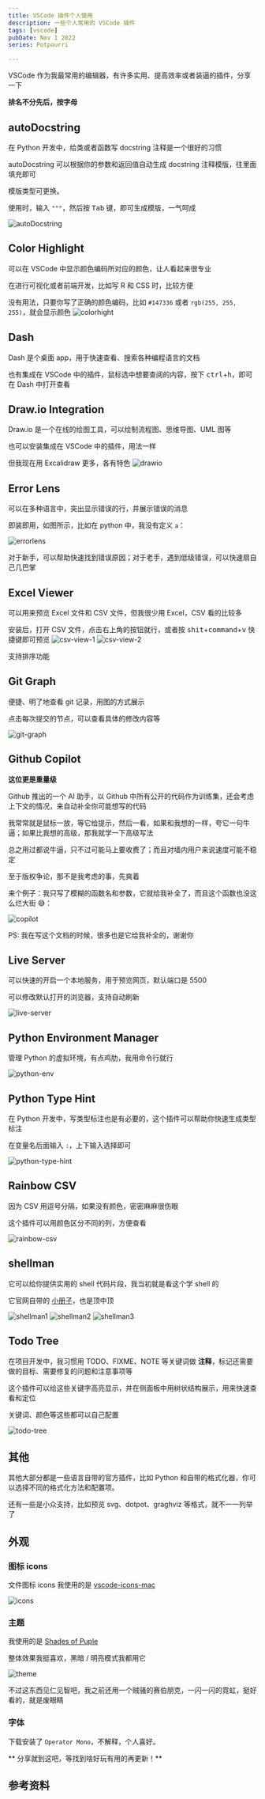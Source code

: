 ```yaml
---
title: VSCode 插件个人使用
description: 一些个人常用的 VSCode 插件
tags: [vscode]
pubDate: Nov 1 2022
series: Potpourri

---
```



VSCode 作为我最常用的编辑器，有许多实用、提高效率或者装逼的插件，分享一下

**排名不分先后，按字母**

## autoDocstring

在 Python 开发中，给类或者函数写 docstring 注释是一个很好的习惯

autoDocstring 可以根据你的参数和返回值自动生成 docstring 注释模版，往里面填充即可

模版类型可更换。

使用时，输入 `"""`，然后按 <kbd>Tab</kbd> 键，即可生成模版，一气呵成

![autoDocstring](https://github.com/NilsJPWerner/autoDocstring/raw/HEAD/images/demo.gif)

## Color Highlight

可以在 VSCode 中显示颜色编码所对应的颜色，让人看起来很专业

在进行可视化或者前端开发，比如写 R 和 CSS 时，比较方便

没有用法，只要你写了正确的颜色编码，比如 `#147336` 或者 `rgb(255, 255, 255)`，就会显示颜色
![colorhight](./assets/color-highlight.png)

## Dash

Dash 是个桌面 app，用于快速查看、搜索各种编程语言的文档

也有集成在 VSCode 中的插件，鼠标选中想要查阅的内容，按下 <kbd>ctrl</kbd>+<kbd>h</kbd>，即可在 Dash 中打开查看

## Draw.io Integration

Draw.io 是一个在线的绘图工具，可以绘制流程图、思维导图、UML 图等

也可以安装集成在 VSCode 中的插件，用法一样

但我现在用 Excalidraw 更多，各有特色
![drawio](https://github.com/hediet/vscode-drawio/raw/HEAD/docs/demo.gif)

## Error Lens

可以在多种语言中，突出显示错误的行，并展示错误的消息

即装即用，如图所示，比如在 python 中，我没有定义 `a`：

![errorlens](./assets/error-lens.png)

对于新手，可以帮助快速找到错误原因；对于老手，遇到低级错误，可以快速扇自己几巴掌

## Excel Viewer

可以用来预览 Excel 文件和 CSV 文件，但我很少用 Excel，CSV 看的比较多

安装后，打开 CSV 文件，点击右上角的按钮就行，或者按 <kbd>shit</kbd>+<kbd>command</kbd>+<kbd>v</kbd> 快捷键即可预览
![csv-view-1](./assets/csv-view-1.png)
![csv-view-2](./assets/csv-view-2.png)

支持排序功能

## Git Graph

便捷、明了地查看 git 记录，用图的方式展示

点击每次提交的节点，可以查看具体的修改内容等

![git-graph](https://github.com/mhutchie/vscode-git-graph/raw/master/resources/demo.gif)

## Github Copilot

**这位更是重量级**

Github 推出的一个 AI 助手，以 Github 中所有公开的代码作为训练集，还会考虑上下文的情况，来自动补全你可能想写的代码

我常常就是鼠标一放，等它给提示，然后一看，如果和我想的一样，夸它一句牛逼；如果比我想的高级，那我就学一下高级写法

总之用过都说牛逼，只不过可能马上要收费了；而且对墙内用户来说速度可能不稳定

至于版权争论，那不是我考虑的事，先爽着

来个例子：我只写了模糊的函数名和参数，它就给我补全了，而且这个函数也没这么烂大街 😅：

![copilot](./assets/copilot.png)

PS: 我在写这个文档的时候，很多也是它给我补全的，谢谢你

## Live Server

可以快速的开启一个本地服务，用于预览网页，默认端口是 5500

可以修改默认打开的浏览器，支持自动刷新

![live-server](https://github.com/ritwickdey/vscode-live-server/raw/HEAD/images/Screenshot/vscode-live-server-explorer-menu-demo-1.gif)

## Python Environment Manager

管理 Python 的虚拟环境，有点鸡肋，我用命令行就行

![python-env](https://raw.githubusercontent.com/DonJayamanne/vscode-python-manager/environmentManager/resources/demo.gif)

## Python Type Hint

在 Python 开发中，写类型标注也是有必要的，这个插件可以帮助你快速生成类型标注

在变量名后面输入 `:`，上下输入选择即可

![python-type-hint](https://github.com/njqdev/vscode-python-typehint/raw/master/images/demo.gif)

## Rainbow CSV

因为 CSV 用逗号分隔，如果没有颜色，密密麻麻很伤眼

这个插件可以用颜色区分不同的列，方便查看

![rainbow-csv](https://i.imgur.com/6eJqeUN.png)

## shellman

它可以给你提供实用的 shell 代码片段，我当初就是看这个学 shell 的

它官网自带的 [小册子](https://github.com/yousefvand/shellman-ebook)，也是顶中顶

![shellman1](https://github.com/yousefvand/shellman/raw/HEAD/images/for.gif)
![shellman2](https://github.com/yousefvand/shellman/raw/HEAD/images/math.gif)
![shellman3](https://github.com/yousefvand/shellman/raw/HEAD/images/banner.gif)

## Todo Tree

在项目开发中，我习惯用 TODO、FIXME、NOTE 等关键词做 **注释**，标记还需要做的目标、需要修复的问题和注意事项等

这个插件可以给这些关键字高亮显示，并在侧面板中用树状结构展示，用来快速查看和定位

关键词、颜色等这些都可以自己配置

![todo-tree](./assets/todo.png)

## 其他

其他大部分都是一些语言自带的官方插件，比如 Python 和自带的格式化器，你可以选择不同的格式化方法和配置项。

还有一些是小众支持，比如预览 svg、dotpot、graghviz 等格式，就不一一列举了

## 外观

### 图标 icons

文件图标 icons 我使用的是 [vscode-icons-mac](https://marketplace.visualstudio.com/items?itemName=wayou.vscode-icons-mac)

![icons](./assets/icons.png)

### 主题

我使用的是 [Shades of Puple](https://marketplace.visualstudio.com/items?itemName=ahmadawais.shades-of-purple)

整体效果我挺喜欢，黑暗 / 明亮模式我都用它

![theme](./assets/theme.png)

不过这东西见仁见智吧，我之前还用一个贼骚的赛伯朋克，一闪一闪的霓虹，挺好看的，就是废眼睛

### 字体

下载安装了 `Operator Mono`，不解释，个人喜好。

** 分享就到这吧，等找到啥好玩有用的再更新！**

## 参考资料
